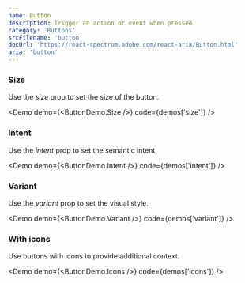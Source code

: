 ```yaml
---
name: Button
description: Trigger an action or event when pressed.
category: 'Buttons'
srcFilename: 'button'
docUrl: 'https://react-spectrum.adobe.com/react-aria/Button.html'
aria: 'button'
---
```


### Size

Use the _size_ prop to set the size of the button.

<Demo demo={<ButtonDemo.Size />} code={demos['size']} />

### Intent

Use the _intent_ prop to set the semantic intent.

<Demo demo={<ButtonDemo.Intent />} code={demos['intent']} />

### Variant

Use the _variant_ prop to set the visual style.

<Demo demo={<ButtonDemo.Variant />} code={demos['variant']} />

### With icons

Use buttons with icons to provide additional context.

<Demo demo={<ButtonDemo.Icons />} code={demos['icons']} />
